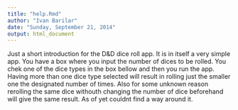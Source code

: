 ```yaml
---
title: "help.Rmd"
author: "Ivan Barilar"
date: "Sunday, September 21, 2014"
output: html_document
---
```


Just a short introduction for the D&D dice roll app. It is in itself a very simple app. You have a box where you input the number of dices to be rolled. You chek one of the dice types in the box bellow and then you run the app. Having more than one dice type selected will result in rolling just the smaller one the designated number of times. Also for some unknown reason rerolling the same dice withouth changing the number of dice beforehand will give the same result. As of yet couldnt find a way around it.


